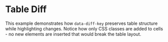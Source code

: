 # Table Diff

This example demonstrates how `data-diff-key` preserves table structure while highlighting changes. Notice how only CSS classes are added to cells - no new elements are inserted that would break the table layout.


<Showcase before={beforeHtml} after={afterHtml} css={showcaseCSS} />
